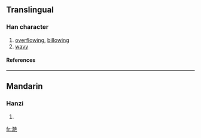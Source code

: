 {{see|灔|灧}}

==Translingual==
===Han character===
{{Han char|rn=85|rad=水|as=10|sn=13|four=|canj=水手十山 (EQJU)}}
# [[overflowing]], [[billowing]]
# [[wavy]]
====References====
{{Han ref|kx=0643.241|hdz=31692.010|uh=6EDF|ud=28383}}

----
==Mandarin==
===Hanzi===
{{cmn-hanzi|tra=灧|pin=[[yàn]] (yan4)|wg=yen<sup>4</sup>}}
# {{defn|Mandarin}}

[[fr:滟]]